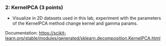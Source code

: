 ### 2: KernelPCA (3 points)

* Visualize in 2D datasets used in this lab, experiment with the parameters of the KernelPCA method change kernel and gamma params.

Documentation: https://scikit-learn.org/stable/modules/generated/sklearn.decomposition.KernelPCA.html
